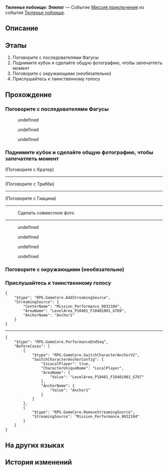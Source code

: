 {{Дополнить|Диалоги.}}
{{Миссия Инфобокс
|id              = 8032104
|Название        = 
|Изображение     = Миссия Тюленье побоище Эпилог.png
|Тип             = Миссия приключения
|События         = Тюленье побоище
|Глава           = Тюленье побоище
|Условия         = Завершена [[Миссия приключения]] ''[[Тюленье побоище: Чемпионат]]''
|Персонажи       = Аморефис; Апофис; Все; Гиацина; Голос рапсода; Дедей; Кратер; Первопроходец; Периппас; Пузырик; Тимос; Трибби; Триннона; Фаенон
|СтартЛокация    = [[Амфореус]] — [[Вечный священный город Охема]]
|Мир             = Амфореус
|Предыдущая      = Тюленье побоище: Чемпионат
|Следующая       = 
|Награды         = Звёздный нефрит*10; Путеводитель путешественника*2; Очищенный эфир*2; Кредиты*20 000
}}
'''Тюленье побоище: Эпилог''' — Событие [[Миссия приключения]] из события [[Тюленье побоище]].

==Описание==
{{Описание|Пора переписать пророчество: «Золотой трофей возвращён, Первопроходец становится чемпионом».<br />«Ау-у-у, вот так и должно быть!» - соглашается Пузырик.<br />А что до разногласий между Цифер и Аглаей... Пусть они разбираются с ними лично.}}

==Этапы==
# Поговорите с последователями Фагусы
# Поднимите кубок и сделайте общую фотографию, чтобы запечатлеть момент
# Поговорите с окружающими (необязательно)
# Прислушайтесь к таинственному голосу

==Прохождение==
{{Дополнить}}

===Поговорите с последователями Фагусы===
{{Описание миссии|локация=Вечный священный город Охема|Увидев тот сон, вы и не ожидали, что вас ждёт столько всего.<br />И сон, и счастливые воспоминания рано или поздно позабудутся вами. Постарайтесь запечатлеть этот радостный момент.}}
{{Диалог Начало}}
<!--Unknown TalkSentence: 803215551-->
<!--Unknown TalkSentence: 803215552-->
<!--Unknown TalkSentence: 803215553-->
:{{Диалог|Arrow}} undefined
:{{Диалог|Arrow}} undefined
:{{Диалог|Arrow}} undefined
{{Диалог Конец}}

===Поднимите кубок и сделайте общую фотографию, чтобы запечатлеть момент===
{{Диалог Начало}}

;(Поговорите с Кратер)
----
<!--Unknown TalkSentence: 803215851-->
<!--Unknown TalkSentence: 803215852-->
<!--Unknown TalkSentence: 803215853-->
<!--Unknown TalkSentence: 803215854-->
<!--Unknown TalkSentence: 803215855-->
<!--Unknown TalkSentence: 803215856-->

;(Поговорите с Трибби)
----
<!--Unknown TalkSentence: 803215651-->
<!--Unknown TalkSentence: 803215652-->
<!--Unknown TalkSentence: 803215653-->
<!--Unknown TalkSentence: 803215654-->
<!--Unknown TalkSentence: 803215655-->
<!--Unknown TalkSentence: 803215656-->
<!--Unknown TalkSentence: 803215657-->

;(Поговорите с Гиацина)
----
<!--Unknown TalkSentence: 803215751-->
<!--Unknown TalkSentence: 803215752-->
<!--Unknown TalkSentence: 803215753-->
<!--Unknown TalkSentence: 803215754-->
<!--Unknown TalkSentence: 803215755-->

:{{Диалог|undefined}} Сделать совместное фото
----
<!--Unknown TalkSentence: 803215951-->
<!--Unknown TalkSentence: 803215952-->
<!--Unknown TalkSentence: 803215953-->
<!--Unknown TalkSentence: 803215954-->
<!--Unknown TalkSentence: 803215955-->
<!--Unknown TalkSentence: 803215956-->
<!--Unknown TalkSentence: 803215957-->
<!--Unknown TalkSentence: 803215958-->
:{{Диалог|Arrow}} undefined
:{{Диалог|Arrow}} undefined
:{{Диалог|Arrow}} undefined
:{{Диалог|Arrow}} undefined

{{Диалог Конец}}

===Поговорите с окружающими (необязательно)===
{{Диалог Начало}}
{{Диалог Конец}}

===Прислушайтесь к таинственному голосу===
{{Описание миссии|локация=Вечный священный город Охема|Где-то в Охеме ведётся долгожданный разговор...}}
{{Диалог Начало}}
<pre>{
	"$type": "RPG.GameCore.AddStreamingSource",
	"StreamingSource": {
		"CenterName": "Mission_Performance_8032104",
		"AreaName": "LevelArea_P10401_F10401001_G769",
		"AnchorName": "Anchor1"
	}
}</pre>
----
:{{tx}}
<pre>{
	"$type": "RPG.GameCore.PerformanceEndSeq",
	"BeforeCases": [
		{
			"$type": "RPG.GameCore.SwitchCharacterAnchorV2",
			"SwitchCharacterAnchorConfig": {
				"IsLocalPlayer": true,
				"CharacterUniqueName": "LocalPlayer",
				"AreaName": {
					"Value": "LevelArea_P10401_F10401001_G767"
				},
				"AnchorName": {
					"Value": "Anchor1"
				}
			}
		},
		{
			"$type": "RPG.GameCore.RemoveStreamingSource",
			"StreamingSource": "Mission_Performance_8032104"
		}
	]
}</pre>
{{Диалог Конец}}

==На других языках==
{{На других языках
|en   = Seal Slammers: Epilogue
|zhs  = 豹豹碰碰大作战•尾声
|zht  = 豹豹碰碰大作戰•尾聲
|ja   = ぽよよん！アザラシ大作戦・エピローグ
|ko   = 팅팅탱탱 물범 대격돌•에필로그
|es   = Gran choque de focas: epílogo
|fr   = Épilogue du Choc des phoques
|ru   = Тюленье побоище: Эпилог
|th   = ศึกปะทะอุ๋งอุ๋ง: บทส่งท้าย
|vi   = Hải Cẩu Cưng Đụng Độ - Tổng Kết
|de   = Operation Kampf der Seehunde: Epilog
|id   = Bom-Bom Anjing Laut: Epilog
|pt   = Bate-Bate das Focas: Epílogo
}}

==История изменений==
{{История изменений|3.2}}
